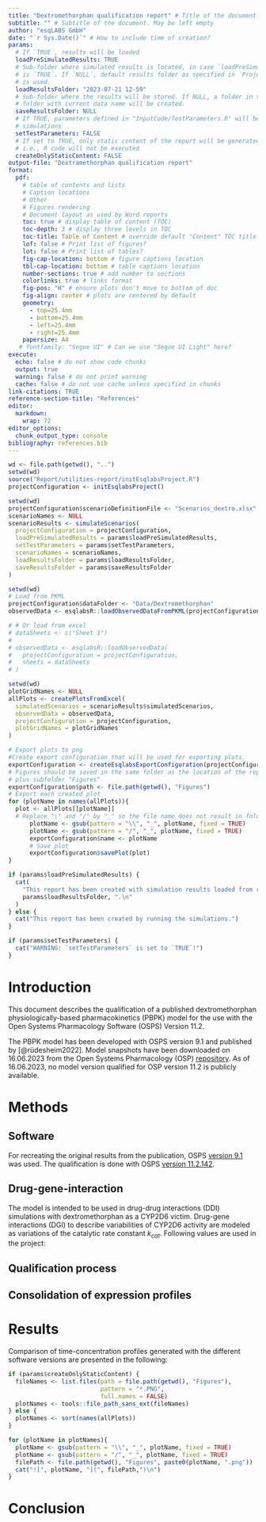 ```yaml
---
title: "Dextromethorphan qualification report" # Title of the document
subtitle: "" # Subtitle of the document. May be left empty
author: "esqLABS GmbH"
date: "`r Sys.Date()`" # How to include time of creation?
params:
  # If `TRUE`, results will be loaded
  loadPreSimulatedResults: TRUE
  # Sub-folder where simulated results is located, in case `loadPreSimulatedResults`
  # is `TRUE`. If `NULL`, default results folder as specified in `ProjectConfiguration`
  # is used.
  loadResultsFolder: "2023-07-21 12-59"
  # Sub-folder where the results will be stored. If NULL, a folder in the "Results"
  # folder with current data name will be created.
  saveResultsFolder: NULL
  # If TRUE, parameters defined in "InputCode/TestParameters.R" will be applied to all
  # simulations
  setTestParameters: FALSE
  # If set to TRUE, only static content of the report will be generated,
  # i.e., R code will not be executed
  createOnlyStaticContent: FALSE
output-file: "Dextramethorphan qualification report"
format:
  pdf: 
    # table of contents and lists
    # Caption locations
    # Other
    # Figures rendering
    # Document layout as used by Word reports
    toc: true # display table of content (TOC)
    toc-depth: 3 # display three levels in TOC
    toc-title: Table of Content # override default "Content" TOC title
    lof: false # Print list of figures?
    lot: false # Print list of tables?
    fig-cap-location: bottom # figure captions location
    tbl-cap-location: bottom # table captions location
    number-sections: true # add number to sections
    colorlinks: true # links format
    fig-pos: "H" # ensure plots don't move to bottom of doc
    fig-align: center # plots are centered by default
    geometry:
      - top=25.4mm
      - bottom=25.4mm
      - left=25.4mm
      - right=25.4mm
    papersize: A4
   # fontfamily: "Segoe UI" # Can we use "Segoe UI Light" here?
execute:
  echo: false # do not show code chunks
  output: true
  warning: false # do not print warning
  cache: false # do not use cache unless specified in chunks
link-citations: TRUE
reference-section-title: "References"
editor:
  markdown:
    wrap: 72
editor_options:
  chunk_output_type: console
bibliography: references.bib
---
```


```r
wd <- file.path(getwd(), "..")
setwd(wd)
source("Report/utilities-report/initEsqlabsProject.R")
projectConfiguration <- initEsqlabsProject()
```

```r
setwd(wd)
projectConfiguration$scenarioDefinitionFile <- "Scenarios_dextro.xlsx"
scenarioNames <- NULL
scenarioResults <- simulateScenarios(
  projectConfiguration = projectConfiguration,
  loadPreSimulatedResults = params$loadPreSimulatedResults,
  setTestParameters = params$setTestParameters,
  scenarioNames = scenarioNames,
  loadResultsFolder = params$loadResultsFolder,
  saveResultsFolder = params$saveResultsFolder
)
```

```r
setwd(wd)
# Load from PKML
projectConfiguration$dataFolder <- "Data/Dextromethorphan"
observedData <- esqlabsR::loadObservedDataFromPKML(projectConfiguration)

# # Or load from excel
# dataSheets <- c("Sheet 1")
# 
# observedData <- esqlabsR::loadObservedData(
#   projectConfiguration = projectConfiguration,
#   sheets = dataSheets
# )
```

```r
setwd(wd)
plotGridNames <- NULL
allPlots <- createPlotsFromExcel(
  simulatedScenarios = scenarioResults$simulatedScenarios,
  observedData = observedData,
  projectConfiguration = projectConfiguration,
  plotGridNames = plotGridNames
)
```

```r
# Export plots to png
#Create export configuration that will be used for exporting plots.
exportConfiguration <- createEsqlabsExportConfiguration(projectConfiguration)
# Figures should be saved in the same folder as the location of the report
# plus subfolder "Figures"
exportConfiguration$path <- file.path(getwd(), "Figures")
# Export each created plot
for (plotName in names(allPlots)){
  plot <- allPlots[[plotName]]
  # Replace "\" and "/" by "_" so the file name does not result in folders
      plotName <- gsub(pattern = "\\", "_", plotName, fixed = TRUE)
      plotName <- gsub(pattern = "/", "_", plotName, fixed = TRUE)
      exportConfiguration$name <- plotName
      # Save plot
      exportConfiguration$savePlot(plot)
}
```

\newpage

::: callout-note
```r
if (params$loadPreSimulatedResults) {
  cat(
    "This report has been created with simulation results loaded from results folder ",
    params$loadResultsFolder, ".\n"
  )
} else {
  cat("This report has been created by running the simulations.")
}

if (params$setTestParameters) {
  cat("WARNING: `setTestParameters` is set to `TRUE`!")
}
```
:::

\newpage

# Introduction

This document describes the qualification of a published
dextromethorphan physiologically-based pharmacokinetics (PBPK) model for
the use with the Open Systems Pharmacology Software (OSPS) Version 11.2.

The PBPK model has been developed with OSPS version 9.1 and published by
[@rüdesheim2022]. Model snapshots have been downloaded on 16.06.2023
from the Open Systems Pharmacology (OSP)
[repository](https://github.com/Open-Systems-Pharmacology/Dextromethorphan-Model).
As of 16.06.2023, no model version qualified for OSP version 11.2 is
publicly available.

# Methods

## Software

For recreating the original results from the publication, OSPS [version
9.1](https://github.com/Open-Systems-Pharmacology/PK-Sim/releases/tag/v9.1)
was used. The qualification is done with OSPS [version
11.2.142](https://github.com/Open-Systems-Pharmacology/PK-Sim/releases/tag/v11.2.142).

## Drug-gene-interaction

The model is intended to be used in drug-drug interactions (DDI)
simulations with dextromethorphan as a CYP2D6 victim. Drug-gene
interactions (DGI) to describe variabilities of CYP2D6 activity are
modeled as variations of the catalytic rate constant $k_{cat}$.
Following values are used in the project:

## Qualification process


## Consolidation of expression profiles


# Results

Comparison of time-concentration profiles generated with the different
software versions are presented in the following:

```r
if (params$createOnlyStaticContent) {
  fileNames <- list.files(path = file.path(getwd(), "Figures"),
                          pattern = "*.PNG",
                          full.names = FALSE)
  plotNames <- tools::file_path_sans_ext(fileNames)
} else {
  plotNames <- sort(names(allPlots))
}

for (plotName in plotNames){
  plotName <- gsub(pattern = "\\", "_", plotName, fixed = TRUE)
  plotName <- gsub(pattern = "/", "_", plotName, fixed = TRUE)
  filePath <- file.path(getwd(), "Figures", paste0(plotName, ".png"))
  cat("![", plotName, "](", filePath,")\n")
}
```

# Conclusion

